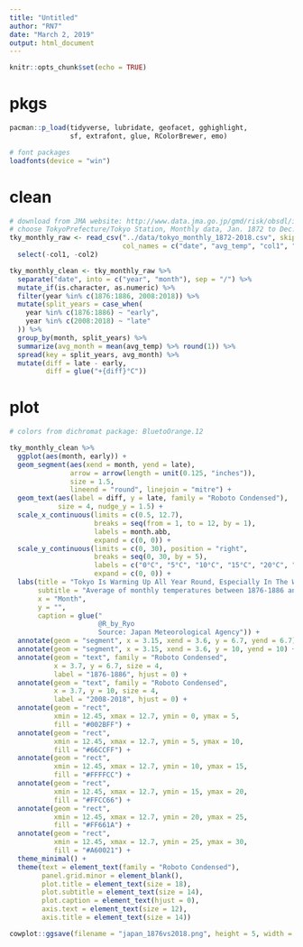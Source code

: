 ```yaml
---
title: "Untitled"
author: "RN7"
date: "March 2, 2019"
output: html_document
---
```


```r
knitr::opts_chunk$set(echo = TRUE)
```

# pkgs

```r
pacman::p_load(tidyverse, lubridate, geofacet, gghighlight, 
               sf, extrafont, glue, RColorBrewer, emo)

# font packages
loadfonts(device = "win")
```


# clean


```r
# download from JMA website: http://www.data.jma.go.jp/gmd/risk/obsdl/index.php
# choose TokyoPrefecture/Tokyo Station, Monthly data, Jan. 1872 to Dec. 2018
tky_monthly_raw <- read_csv("../data/tokyo_monthly_1872-2018.csv", skip = 53, 
                            col_names = c("date", "avg_temp", "col1", "col2")) %>% 
  select(-col1, -col2)

tky_monthly_clean <- tky_monthly_raw %>% 
  separate("date", into = c("year", "month"), sep = "/") %>% 
  mutate_if(is.character, as.numeric) %>% 
  filter(year %in% c(1876:1886, 2008:2018)) %>% 
  mutate(split_years = case_when(
    year %in% c(1876:1886) ~ "early",
    year %in% c(2008:2018) ~ "late"
  )) %>% 
  group_by(month, split_years) %>% 
  summarize(avg_month = mean(avg_temp) %>% round(1)) %>% 
  spread(key = split_years, avg_month) %>% 
  mutate(diff = late - early,
         diff = glue("+{diff}°C"))
```

# plot

```r
# colors from dichromat package: BluetoOrange.12

tky_monthly_clean %>% 
  ggplot(aes(month, early)) +
  geom_segment(aes(xend = month, yend = late),
               arrow = arrow(length = unit(0.125, "inches")),
               size = 1.5,
               lineend = "round", linejoin = "mitre") +
  geom_text(aes(label = diff, y = late, family = "Roboto Condensed"), 
            size = 4, nudge_y = 1.5) +
  scale_x_continuous(limits = c(0.5, 12.7), 
                     breaks = seq(from = 1, to = 12, by = 1),
                     labels = month.abb,
                     expand = c(0, 0)) +
  scale_y_continuous(limits = c(0, 30), position = "right",
                     breaks = seq(0, 30, by = 5),
                     labels = c("0°C", "5°C", "10°C", "15°C", "20°C", "25°C", "30°C"),
                     expand = c(0, 0)) +
  labs(title = "Tokyo Is Warming Up All Year Round, Especially In The Winter!",
       subtitle = "Average of monthly temperatures between 1876-1886 and 2008-2018.",
       x = "Month", 
       y = "",
       caption = glue("
                      @R_by_Ryo
                      Source: Japan Meteorological Agency")) +
  annotate(geom = "segment", x = 3.15, xend = 3.6, y = 6.7, yend = 6.7) +
  annotate(geom = "segment", x = 3.15, xend = 3.6, y = 10, yend = 10) +
  annotate(geom = "text", family = "Roboto Condensed",
           x = 3.7, y = 6.7, size = 4,
           label = "1876-1886", hjust = 0) +
  annotate(geom = "text", family = "Roboto Condensed",
           x = 3.7, y = 10, size = 4,
           label = "2008-2018", hjust = 0) +
  annotate(geom = "rect", 
           xmin = 12.45, xmax = 12.7, ymin = 0, ymax = 5,
           fill = "#002BFF") +
  annotate(geom = "rect", 
           xmin = 12.45, xmax = 12.7, ymin = 5, ymax = 10,
           fill = "#66CCFF") +
  annotate(geom = "rect", 
           xmin = 12.45, xmax = 12.7, ymin = 10, ymax = 15,
           fill = "#FFFFCC") +
  annotate(geom = "rect", 
           xmin = 12.45, xmax = 12.7, ymin = 15, ymax = 20,
           fill = "#FFCC66") +
  annotate(geom = "rect", 
           xmin = 12.45, xmax = 12.7, ymin = 20, ymax = 25,
           fill = "#FF661A") +
  annotate(geom = "rect", 
           xmin = 12.45, xmax = 12.7, ymin = 25, ymax = 30,
           fill = "#A60021") +
  theme_minimal() +
  theme(text = element_text(family = "Roboto Condensed"),
        panel.grid.minor = element_blank(),
        plot.title = element_text(size = 18),
        plot.subtitle = element_text(size = 14),
        plot.caption = element_text(hjust = 0),
        axis.text = element_text(size = 12),
        axis.title = element_text(size = 14))

cowplot::ggsave(filename = "japan_1876vs2018.png", height = 5, width = 9, dpi = 144)
```

